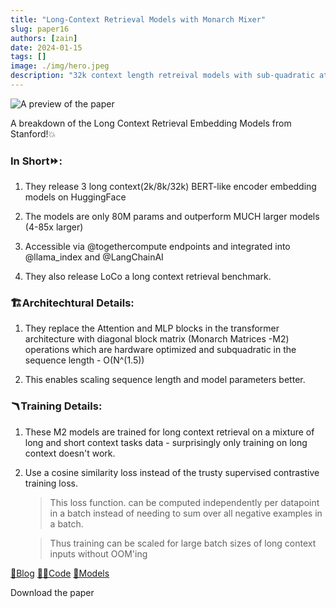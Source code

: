 ```yaml
---
title: "Long-Context Retrieval Models with Monarch Mixer"
slug: paper16
authors: [zain]
date: 2024-01-15
tags: []
image: ./img/hero.jpeg
description: "32k context length retreival models with sub-quadratic attention mechanism."
---
```

![A preview of the paper](./img/hero.jpeg)

<!-- truncate -->


A breakdown of the Long Context Retrieval Embedding Models from Stanford!💥 

### In Short⏩:
1. They release 3 long context(2k/8k/32k) BERT-like encoder embedding models on HuggingFace

2. The models are only 80M params and outperform MUCH larger models (4-85x larger)

3. Accessible via @togethercompute endpoints and integrated into @llama_index and @LangChainAI

4. They also release LoCo a long context retrieval benchmark.

### 🏗️Architechtural Details: 

1. They replace the Attention and MLP blocks in the transformer architecture with diagonal block matrix (Monarch Matrices -M2) operations which are hardware optimized and subquadratic in the sequence length - O(N^(1.5)) 

2. This enables scaling sequence length and model parameters better.

### 🪃Training Details:

1. These M2 models are trained for long context retrieval on a mixture of long and short context tasks data - surprisingly only training on long context doesn't work.

2. Use a cosine similarity loss instead of the trusty supervised contrastive training loss. 
    > This loss function. can be computed independently per datapoint in a batch instead of needing to sum over all negative examples in a batch. 

    > Thus training can be scaled for large batch sizes of long context inputs without OOM'ing

[📜Blog](https://hazyresearch.stanford.edu/blog/2024-01-11-m2-bert-retrieval)
[🧑‍💻Code](https://github.com/HazyResearch/m2)
[🔷Models](https://huggingface.co/togethercomputer/m2-bert-80M-32k-retrieval)

<p>
  <DownloadButton link={require('./download/2310.12109.pdf').default}>Download the paper</DownloadButton>
</p>

<!-- We could create a specific template for Paper Review's -->

<WhatNext />
